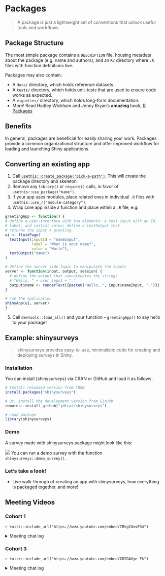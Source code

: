 # Packages

> A package is just a lightweight set of conventions that unlock useful tools and workflows.

## Package Structure

The most simple package contains a `DESCRIPTION` file, housing metadata about the package (e.g. name and authors), and an `R/` directory where `.R` files with function definitions live. 

Packages may also contain:

* A `data/` directory, which holds reference datasets.
* A `tests/` directory, which holds unit-tests that are used to ensure code works as expected.
* A `vignettes/` directory, which holds long-form documentation.
* More! Read Hadley Wickham and Jenny Bryan's **amazing** book, [R Packages](https://r-pkgs.org)

## Benefits

In general, packages are beneficial for easily sharing your work. Packages provide a common organizational structure and offer improved workflow for loading and launching Shiny applications.

## Converting an existing app

1. Call [`usethis::create_package("pick-a-path")`](https://r-pkgs.org/whole-game.html#create_package). This will create the package directory and skeleton. 
2. Remove any `library()` or `require()` calls, in favor of `usethis::use_package("name")`.
3. If your app uses modules, place related ones in individual `.R` files with `usethis::use_r("module-category")`. 
4. Wrap core app inside a function and place within a `.R` file, e.g:

```r

greetingApp <- function() {
# define a user-interface with two elements: a text input with an ID, 
# label, and initial value; define a textOutput that 
# returns the input + greeting
ui <- fluidPage(
  textInput(inputId = "nameInput", 
            label = "What is your name?", 
            value = "World"),
  textOutput("name")
)

# define the server side logic to manipulate the inputs
server <- function(input, output, session) {
  # define the output that concatenates the strings 
  # "Hello, " + user input + "."
  output$name <- renderText({paste0("Hello, ", input$nameInput, ".")})
}

# run the application
shinyApp(ui, server)
}
```

5. Call `devtools::load_all()` and your function -- `greetingApp()` to say hello to your package!

## Example: shinysurveys

> shinysurveys provides easy-to-use, minimalistic code for creating and deploying surveys in Shiny.

### Installation

You can install {shinysurveys} via CRAN or GitHub and load it as follows:

``` .r
# Install released version from CRAN
install.packages("shinysurveys")

# Or, install the development version from GitHub
remotes::install_github("jdtrat/shinysurveys")

# Load package
library(shinysurveys)
```

### Demo

A survey made with shinysurveys package might look like this:

![](https://www.jdtrat.com/project/shinysurveys/shinysurveys-final-demo.gif)
You can run a demo survey with the function `shinysurveys::demo_survey()`.

### Let's take a look!

* Live walk-through of creating an app with shinysurveys, how everything is packaged together, and more!


## Meeting Videos

### Cohort 1

`r knitr::include_url("https://www.youtube.com/embed/IRkgCUvvFQ4")`

<details>
  <summary> Meeting chat log </summary>
  
```
00:16:10	Russ Hyde:	Hi everyone
00:25:15	Robert Overman:	In the past the app itself had to be put into the inst folder of the package
00:27:41	Robert Overman:	So now being able to put it into the R folder makes things a lot easier, than having to do the odd reference back to runapp having it find the source file location to pull the server and ui
00:37:53	Jonathan Trattner:	https://github.com/jdtrat/shinysurveys
```
</details>


### Cohort 3

`r knitr::include_url("https://www.youtube.com/embed/CDSDAVye-Fk")`

<details>
  <summary>Meeting chat log</summary>
```
00:46:57	Brendan Lam:	Your tutorial was helpful, thanks!
```
</details>


<!--
### Cohort 4

`r knitr::include_url("https://www.youtube.com/embed/URL")`

<details>
  <summary>Meeting chat log</summary>
```
LOG
```
</details>
-->
